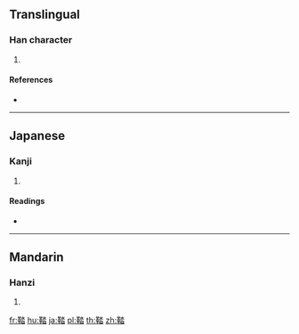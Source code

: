 {{character info/new}}
==Translingual==

===Han character===
{{Han char|rn=177|rad=革|as=08|sn=17|four=42563|canj=TJEA}}

# {{defn|Han|sort=革08}}

====References====
* {{Han ref|kx=1388.380|dkj=42883|dj=1903.220|hdz=74339.080|uh=979C|ud=38812|bh=EEFE|bd=61182}}

----

==Japanese==

===Kanji===
{{ja-kanji|grade=|rs=革08}}

# {{defn|lang=ja|sort=革08}}

====Readings====
* {{ja-readings|on=[[とう]] (tō)|kun=[[くつ]] (kutsu)}}

----

==Mandarin==

===Hanzi===
{{cmn-hanzi|pin=[[tà]] ([[ta4]])|wg=t'a<sup>4</sup>}}

# {{defn|lang=cmn|sort=革08}}

[[fr:鞜]]
[[hu:鞜]]
[[ja:鞜]]
[[pl:鞜]]
[[th:鞜]]
[[zh:鞜]]